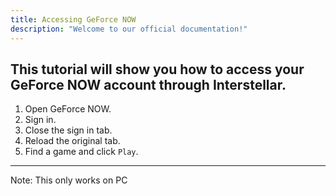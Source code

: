 ```yaml
---
title: Accessing GeForce NOW
description: "Welcome to our official documentation!"
---
```

This tutorial will show you how to access your GeForce NOW account through Interstellar.
---
1. Open GeForce NOW.
2. Sign in.
3. Close the sign in tab.
4. Reload the original tab.
5. Find a game and click `Play`.
---
Note: This only works on PC
